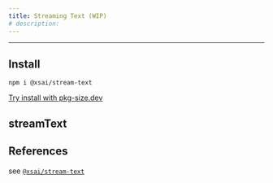 ```yaml
---
title: Streaming Text (WIP)
# description: 
---
```


---

## Install

```package-install
npm i @xsai/stream-text
```

[Try install with pkg-size.dev](https://pkg-size.dev/@xsai/stream-text)

## streamText

## References

see [`@xsai/stream-text`](../references/stream-text)
